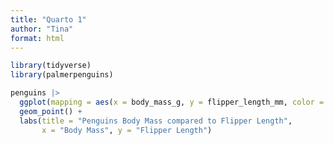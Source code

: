 ```yaml
---
title: "Quarto 1"
author: "Tina"
format: html
---
```


```r
library(tidyverse)
library(palmerpenguins)
```

```r
penguins |>
  ggplot(mapping = aes(x = body_mass_g, y = flipper_length_mm, color = species)) +
  geom_point() + 
  labs(title = "Penguins Body Mass compared to Flipper Length",
       x = "Body Mass", y = "Flipper Length")
```

